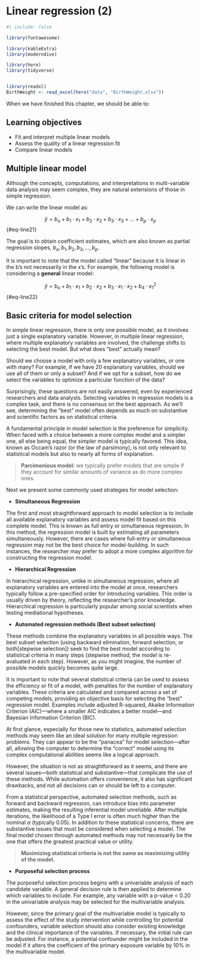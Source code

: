 # Linear regression (2) {#sec-linear2}

```r
#| include: false

library(fontawesome)

library(kableExtra)
library(moderndive)

library(here)
library(tidyverse)


library(readxl)
BirthWeight <- read_excel(here("data", "BirthWeight.xlsx"))
```

When we have finished this chapter, we should be able to:

::: {.callout-caution icon="false"}
## Learning objectives

-   Fit and interpret multiple linear models
-   Assess the quality of a linear regression fit
-   Compare linear models
:::



## Multiple linear model

Although the concepts, computations, and interpretations in multi-variable data analysis may seem complex, they are natural extensions of those in simple regression.

We can write the linear model as:

$$\widehat{y} = b_o  + b_1 \cdot x_1 + b_2 \cdot x_2 + b_3 \cdot x_3 + ...+b_p \cdot x_p$$ {#eq-line21}

The goal is to obtain coefficient estimates, which are also known as partial regression slopes, $b_o, b_1, b_2, b_3,...,b_p$. 

It is important to note that the model called “linear” because it is linear in the b’s not necessarily in the x’s. For example, the following model is considering a **general** linear model:

$$\widehat{y} = b_o  + b_1 \cdot x_1 + b_2 \cdot x_2 + b_3 \cdot x_1 \cdot x_2 + b_4 \cdot x_1^2$$ {#eq-line22}



## Basic criteria for model selection

In simple linear regression, there is only one possible model, as it involves just a single explanatory variable. However, in multiple linear regression, where multiple explanatory variables are involved, the challenge shifts to selecting the best model. But what does "best" actually mean?

Should we choose a model with only a few explanatory variables, or one with many? For example, if we have 20 explanatory variables, should we use all of them or only a subset? And if we opt for a subset, how do we select the variables to optimize a particular function of the data?

Surprisingly, these questions are not easily answered, even by experienced researchers and data analysts. Selecting variables in regression models is a complex task, and there is no consensus on the best approach. As we’ll see, determining the “best” model often depends as much on substantive and scientific factors as on statistical criteria.

A fundamental principle in model selection is the preference for simplicity. When faced with a choice between a more complex model and a simpler one, all else being equal, the simpler model is typically favored. This idea, known as Occam’s razor (or the law of parsimony), is not only relevant to statistical models but also to nearly all forms of explanation.

> **Parcimonious model:** we typically prefer models that are simple if they account for similar amounts of variance as do more complex ones.


Next we present some commonly used strategies for model selection:

- **Simultaneous Regression**

The first and most straightforward approach to model selection is to include all available explanatory variables and assess model fit based on this complete model. This is known as full entry or simultaneous regression. In this method, the regression model is built by estimating all parameters simultaneously. However, there are cases where full-entry or simultaneous regression may not be the best choice for model-building. In such instances, the researcher may prefer to adopt a more complex algorithm for constructing the regression model.

- **Hierarchical Regression**

In hierarchical regression, unlike in simultaneous regression, where all explanatory variables are entered into the model at once, researchers typically follow a pre-specified order for introducing variables. This order is usually driven by theory, reflecting the researcher’s prior knowledge. Hierarchical regression is particularly popular among social scientists when testing mediational hypotheses.


- **Automated regression methods (Best subset selection)**

These methods combine the explanatory variables in all possible ways. The best subset selection (using backward elimination, forward selection, or both[stepwise selection]) seek to find the best model according to statistical criteria in many steps (stepwise method, the model is re-avaluated in each step). However, as you might imagine, the number of possible models quickly becomes quite large.

It is important to note that several statistical criteria can be used to assess the efficiency or fit of a model, with penalties for the number of explanatory variables. These criteria are calculated and compared across a set of competing models, providing an objective basis for selecting the "best" regression model. Examples include adjusted R-squared, Akaike Information Criterion (AIC)—where a smaller AIC indicates a better model—and Bayesian Information Criterion (BIC).


At first glance, especially for those new to statistics, automated selection methods may seem like an ideal solution for many multiple regression problems. They can appear to be the “panacea” for model selection—after all, allowing the computer to determine the “correct” model using its complex computational abilities seems like a logical approach.

However, the situation is not as straightforward as it seems, and there are several issues—both statistical and substantive—that complicate the use of these methods. While automation offers convenience, it also has significant drawbacks, and not all decisions can or should be left to a computer.

From a statistical perspective, automated selection methods, such as forward and backward regression, can introduce bias into parameter estimates, making the resulting inferential model unreliable. After multiple iterations, the likelihood of a Type I error is often much higher than the nominal $\alpha$ (typically 0.05). In addition to these statistical concerns, there are substantive issues that must be considered when selecting a model. The final model chosen through automated methods may not necessarily be the one that offers the greatest practical value or utility.

>**Maximizing statistical criteria is not the same as maximizing utility of the model.**


- **Purposeful selection process**

The purposeful selection process begins with a univariable analysis of each candidate variable. A general decision rule is then applied to determine which variables to include. For example, any variable with a p-value < 0.20 in the univariable analysis may be selected for the multivariable analysis.

However, since the primary goal of the multivariable model is typically to assess the effect of the study intervention while controlling for potential confounders, variable selection should also consider existing knowledge and the clinical importance of the variables. If necessary, the initial rule can be adjusted. For instance, a potential confounder might be included in the model if it alters the coefficient of the primary exposure variable by 10% in the multivariable model.






